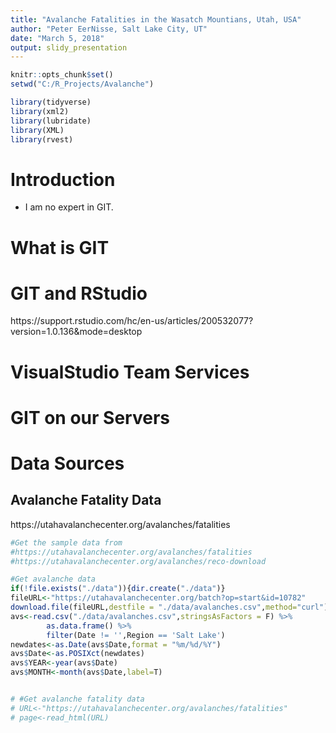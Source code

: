 ```yaml
---
title: "Avalanche Fatalities in the Wasatch Mountians, Utah, USA"
author: "Peter EerNisse, Salt Lake City, UT"
date: "March 5, 2018"
output: slidy_presentation
---
```


```r
knitr::opts_chunk$set()
setwd("C:/R_Projects/Avalanche")

library(tidyverse)
library(xml2)
library(lubridate)
library(XML)
library(rvest)


```

# Introduction

* I am no expert in GIT.

# What is GIT

# GIT and RStudio

https://support.rstudio.com/hc/en-us/articles/200532077?version=1.0.136&mode=desktop

# VisualStudio Team Services

# GIT on our Servers



# Data Sources

## Avalanche Fatality Data
https://utahavalanchecenter.org/avalanches/fatalities

```r



#Get the sample data from 
#https://utahavalanchecenter.org/avalanches/fatalities
#https://utahavalanchecenter.org/avalanches/reco-download

#Get avalanche data
if(!file.exists("./data")){dir.create("./data")}
fileURL<-"https://utahavalanchecenter.org/batch?op=start&id=10782"
download.file(fileURL,destfile = "./data/avalanches.csv",method="curl")
avs<-read.csv("./data/avalanches.csv",stringsAsFactors = F) %>% 
        as.data.frame() %>% 
        filter(Date != '',Region == 'Salt Lake')
newdates<-as.Date(avs$Date,format = "%m/%d/%Y")
avs$Date<-as.POSIXct(newdates)
avs$YEAR<-year(avs$Date)
avs$MONTH<-month(avs$Date,label=T)


# #Get avalanche fatality data
# URL<-"https://utahavalanchecenter.org/avalanches/fatalities"
# page<-read_html(URL)




```


